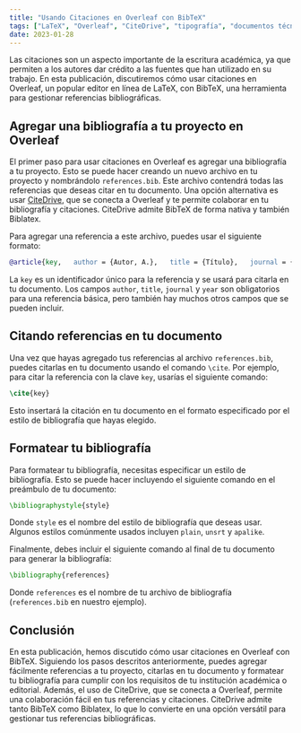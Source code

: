 ```yaml
---
title: "Usando Citaciones en Overleaf con BibTeX"
tags: ["LaTeX", "Overleaf", "CiteDrive", "tipografía", "documentos técnicos", "documentos científicos", "trabajos de investigación", "tesis", "lenguaje de marcado", "formato", "editor de texto", "colaboración", "gestión de citas"]
date: 2023-01-28
---
```


Las citaciones son un aspecto importante de la escritura académica, ya que permiten a los autores dar crédito a las fuentes que han utilizado en su trabajo. En esta publicación, discutiremos cómo usar citaciones en Overleaf, un popular editor en línea de LaTeX, con BibTeX, una herramienta para gestionar referencias bibliográficas.


<CiteDrive />

## Agregar una bibliografía a tu proyecto en Overleaf

El primer paso para usar citaciones en Overleaf es agregar una bibliografía a tu proyecto. Esto se puede hacer creando un nuevo archivo en tu proyecto y nombrándolo `references.bib`. Este archivo contendrá todas las referencias que deseas citar en tu documento. Una opción alternativa es usar [CiteDrive](https://www.citedrive.com/), que se conecta a Overleaf y te permite colaborar en tu bibliografía y citaciones. CiteDrive admite BibTeX de forma nativa y también Biblatex.

Para agregar una referencia a este archivo, puedes usar el siguiente formato:

```bibtex
@article{key,   author = {Autor, A.},   title = {Título},   journal = {Revista},   year = {Año}, }
```

La `key` es un identificador único para la referencia y se usará para citarla en tu documento. Los campos `author`, `title`, `journal` y `year` son obligatorios para una referencia básica, pero también hay muchos otros campos que se pueden incluir.

## Citando referencias en tu documento

Una vez que hayas agregado tus referencias al archivo `references.bib`, puedes citarlas en tu documento usando el comando `\cite`. Por ejemplo, para citar la referencia con la clave `key`, usarías el siguiente comando:

```latex
\cite{key}
```

Esto insertará la citación en tu documento en el formato especificado por el estilo de bibliografía que hayas elegido.

## Formatear tu bibliografía

Para formatear tu bibliografía, necesitas especificar un estilo de bibliografía. Esto se puede hacer incluyendo el siguiente comando en el preámbulo de tu documento:

```latex
\bibliographystyle{style}
```

Donde `style` es el nombre del estilo de bibliografía que deseas usar. Algunos estilos comúnmente usados incluyen `plain`, `unsrt` y `apalike`.

Finalmente, debes incluir el siguiente comando al final de tu documento para generar la bibliografía:

```latex
\bibliography{references}
```

Donde `references` es el nombre de tu archivo de bibliografía (`references.bib` en nuestro ejemplo).

## Conclusión

En esta publicación, hemos discutido cómo usar citaciones en Overleaf con BibTeX. Siguiendo los pasos descritos anteriormente, puedes agregar fácilmente referencias a tu proyecto, citarlas en tu documento y formatear tu bibliografía para cumplir con los requisitos de tu institución académica o editorial. Además, el uso de CiteDrive, que se conecta a Overleaf, permite una colaboración fácil en tus referencias y citaciones. CiteDrive admite tanto BibTeX como Biblatex, lo que lo convierte en una opción versátil para gestionar tus referencias bibliográficas.